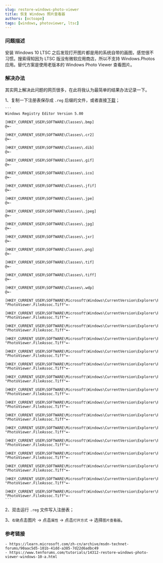 ---
slug: restore-windows-photo-viewer
title: 恢复 Windows 照片查看器
authors: [octoape]
tags: [windows, photoviewer, ltsc]
---

### 问题描述

安装 Windows 10 LTSC 之后发现打开图片都是用的系统自带的画图，感觉很不习惯。搜索得知因为
LTSC 版没有微软应用商店，所以不支持 Windows.Photos 应用。替代方案是使用老版本的 Windows 
Photo Viewer 查看图片。

### 解决办法

其实网上解决此问题的网页很多，在此将我认为最简单的结果办法记录一下。

<!-- truncate -->

1、复制一下注册表保存成 `.reg` 后缀的文件，或者直接[下载](https://www.tenforums.com/attachments/tutorials/233056d1557269998-restore-windows-photo-viewer-windows-10-a-restore_windows_photo_viewer_current_user.reg)；
    
    ```
    Windows Registry Editor Version 5.00

    [HKEY_CURRENT_USER\SOFTWARE\Classes\.bmp]
    @=-

    [HKEY_CURRENT_USER\SOFTWARE\Classes\.cr2]
    @=-

    [HKEY_CURRENT_USER\SOFTWARE\Classes\.dib]
    @=-

    [HKEY_CURRENT_USER\SOFTWARE\Classes\.gif]
    @=-

    [HKEY_CURRENT_USER\SOFTWARE\Classes\.ico]
    @=-

    [HKEY_CURRENT_USER\SOFTWARE\Classes\.jfif]
    @=-

    [HKEY_CURRENT_USER\SOFTWARE\Classes\.jpe]
    @=-

    [HKEY_CURRENT_USER\SOFTWARE\Classes\.jpeg]
    @=-

    [HKEY_CURRENT_USER\SOFTWARE\Classes\.jpg]
    @=-

    [HKEY_CURRENT_USER\SOFTWARE\Classes\.jxr]
    @=-

    [HKEY_CURRENT_USER\SOFTWARE\Classes\.png]
    @=-

    [HKEY_CURRENT_USER\SOFTWARE\Classes\.tif]
    @=-

    [HKEY_CURRENT_USER\SOFTWARE\Classes\.tiff]
    @=-

    [HKEY_CURRENT_USER\SOFTWARE\Classes\.wdp]
    @=-

    [HKEY_CURRENT_USER\SOFTWARE\Microsoft\Windows\CurrentVersion\Explorer\FileExts\.bmp\OpenWithProgids]
    "PhotoViewer.FileAssoc.Tiff"=-

    [HKEY_CURRENT_USER\SOFTWARE\Microsoft\Windows\CurrentVersion\Explorer\FileExts\.cr2\OpenWithProgids]
    "PhotoViewer.FileAssoc.Tiff"=-

    [HKEY_CURRENT_USER\SOFTWARE\Microsoft\Windows\CurrentVersion\Explorer\FileExts\.dib\OpenWithProgids]
    "PhotoViewer.FileAssoc.Tiff"=-

    [HKEY_CURRENT_USER\SOFTWARE\Microsoft\Windows\CurrentVersion\Explorer\FileExts\.gif\OpenWithProgids]
    "PhotoViewer.FileAssoc.Tiff"=-

    [HKEY_CURRENT_USER\SOFTWARE\Microsoft\Windows\CurrentVersion\Explorer\FileExts\.ico\OpenWithProgids]
    "PhotoViewer.FileAssoc.Tiff"=-

    [HKEY_CURRENT_USER\SOFTWARE\Microsoft\Windows\CurrentVersion\Explorer\FileExts\.jpe\OpenWithProgids]
    "PhotoViewer.FileAssoc.Tiff"=-

    [HKEY_CURRENT_USER\SOFTWARE\Microsoft\Windows\CurrentVersion\Explorer\FileExts\.jpeg\OpenWithProgids]
    "PhotoViewer.FileAssoc.Tiff"=-

    [HKEY_CURRENT_USER\SOFTWARE\Microsoft\Windows\CurrentVersion\Explorer\FileExts\.bmp\OpenWithProgids]
    "PhotoViewer.FileAssoc.Tiff"=-

    [HKEY_CURRENT_USER\SOFTWARE\Microsoft\Windows\CurrentVersion\Explorer\FileExts\.jfif\OpenWithProgids]
    "PhotoViewer.FileAssoc.Tiff"=-

    [HKEY_CURRENT_USER\SOFTWARE\Microsoft\Windows\CurrentVersion\Explorer\FileExts\.jpeg\OpenWithProgids]
    "PhotoViewer.FileAssoc.Tiff"=-

    [HKEY_CURRENT_USER\SOFTWARE\Microsoft\Windows\CurrentVersion\Explorer\FileExts\.jpg\OpenWithProgids]
    "PhotoViewer.FileAssoc.Tiff"=-

    [HKEY_CURRENT_USER\SOFTWARE\Microsoft\Windows\CurrentVersion\Explorer\FileExts\.jxr\OpenWithProgids]
    "PhotoViewer.FileAssoc.Tiff"=-

    [HKEY_CURRENT_USER\SOFTWARE\Microsoft\Windows\CurrentVersion\Explorer\FileExts\.png\OpenWithProgids]
    "PhotoViewer.FileAssoc.Tiff"=-

    [HKEY_CURRENT_USER\SOFTWARE\Microsoft\Windows\CurrentVersion\Explorer\FileExts\.tif\OpenWithProgids]
    "PhotoViewer.FileAssoc.Tiff"=-

    [HKEY_CURRENT_USER\SOFTWARE\Microsoft\Windows\CurrentVersion\Explorer\FileExts\.tiff\OpenWithProgids]
    "PhotoViewer.FileAssoc.Tiff"=-

    [HKEY_CURRENT_USER\SOFTWARE\Microsoft\Windows\CurrentVersion\Explorer\FileExts\.wdp\OpenWithProgids]
    "PhotoViewer.FileAssoc.Tiff"=-
    ```

2、双击运行 `.reg` 文件写入注册表；

3、`右键`点击图片 -> 点击`属性` -> 点击`打开方式` -> 选择`图片查看器`。

### 参考链接

    - https://learn.microsoft.com/zh-cn/archive/msdn-technet-forums/90aac5d5-101b-41dd-a385-7d22d6adbc49
    - https://www.tenforums.com/tutorials/14312-restore-windows-photo-viewer-windows-10-a.html
